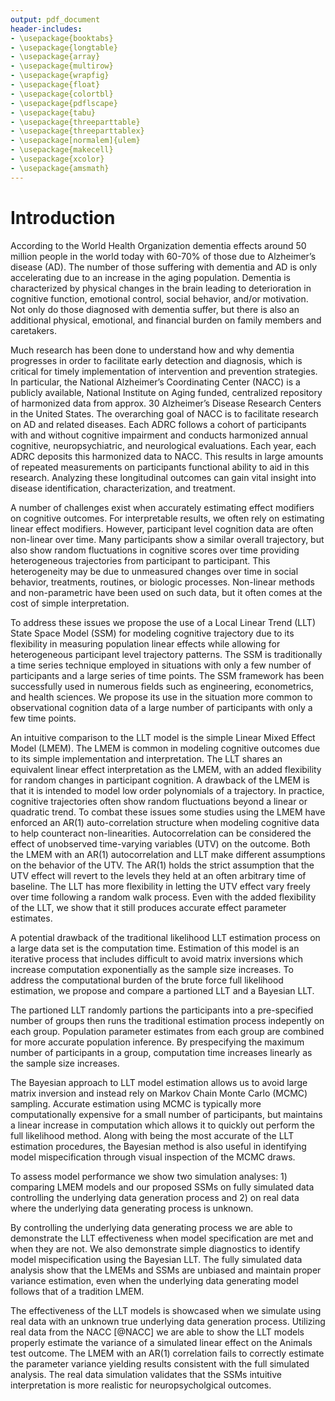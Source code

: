 ```yaml
---
output: pdf_document
header-includes:
- \usepackage{booktabs}
- \usepackage{longtable}
- \usepackage{array}
- \usepackage{multirow}
- \usepackage{wrapfig}
- \usepackage{float}
- \usepackage{colortbl}
- \usepackage{pdflscape}
- \usepackage{tabu}
- \usepackage{threeparttable}
- \usepackage{threeparttablex}
- \usepackage[normalem]{ulem}
- \usepackage{makecell}
- \usepackage{xcolor}
- \usepackage{amsmath}
---
```


# Introduction

According to the World Health Organization dementia effects around 50 million people in the world today with 60-70% of those due to Alzheimer's disease (AD). The number of those suffering with dementia and AD is only accelerating due to an increase in the aging population. Dementia is characterized by physical changes in the brain leading to deterioration in cognitive function, emotional control, social behavior, and/or motivation. Not only do those diagnosed with dementia suffer, but there is also an additional physical, emotional, and financial burden on family members and caretakers. 

Much research has been done to understand how and why dementia progresses in order to facilitate early detection and diagnosis, which is critical for timely implementation of intervention and prevention strategies. In particular, the National Alzheimer's Coordinating Center (NACC) is a publicly available, National Institute on Aging funded, centralized repository of harmonized data from approx. 30 Alzheimer’s Disease Research Centers in the United States. The overarching goal of NACC is to facilitate research on AD and related diseases. Each ADRC follows a cohort of participants with and without cognitive impairment and conducts harmonized annual cognitive, neuropsychiatric, and neurological evaluations. Each year, each ADRC deposits this harmonized data to NACC. This results in large amounts of repeated measurements on participants functional ability to aid in this research. Analyzing these longitudinal outcomes can gain vital insight into disease identification, characterization, and treatment. 

A number of challenges exist when accurately estimating effect modifiers on cognitive outcomes. For interpretable results, we often rely on estimating linear effect modifiers. However, participant level cognition data are often non-linear over time. Many participants show a similar overall trajectory, but also show random fluctuations in cognitive scores over time providing heterogeneous trajectories from participant to participant. This heterogeneity may be due to unmeasured changes over time in social behavior, treatments, routines, or biologic processes. Non-linear methods and non-parametric have been used on such data, but it often comes at the cost of simple interpretation. 

To address these issues we propose the use of a Local Linear Trend (LLT) State Space Model (SSM) for modeling cognitive trajectory due to its flexibility in measuring population linear effects while allowing for heterogeneous participant level trajectory patterns. The SSM is traditionally a time series technique employed in situations with only a few number of participants and a large series of time points. The SSM framework has been successfully used in numerous fields such as engineering, econometrics, and health sciences. We propose its use in the situation more common to observational cognition data of a large number of participants with only a few time points.

An intuitive comparison to the LLT model is the simple Linear Mixed Effect Model (LMEM). The LMEM is common in modeling cognitive outcomes due to its simple implementation and interpretation. The LLT shares an equivalent linear effect interpretation as the LMEM, with an added flexibility for random changes in participant cognition. A drawback of the LMEM is that it is intended to model low order polynomials of a trajectory. In practice, cognitive trajectories often show random fluctuations beyond a linear or quadratic trend. To combat these issues some studies using the LMEM have enforced an AR(1) auto-correlation structure when modeling cognitive data to help counteract non-linearities. Autocorrelation can be considered the effect of unobserved time-varying variables (UTV) on the outcome. Both the LMEM with an AR(1) autocorrelation and LLT make different assumptions on the behavior of the UTV. The AR(1) holds the strict assumption that the UTV effect will revert to the levels they held at an often arbitrary time of baseline. The LLT has more flexibility in letting the UTV effect vary freely over time following a random walk process. Even with the added flexibility of the LLT, we show that it still produces accurate effect parameter estimates.

A potential drawback of the traditional likelihood LLT estimation process on a large data set is the computation time. Estimation of this model is an iterative process that includes difficult to avoid matrix inversions which increase computation exponentially as the sample size increases. To address the computational burden of the brute force full likelihood estimation, we propose and compare a partioned LLT and a Bayesian LLT. 

The partioned LLT randomly partions the participants into a pre-specified number of groups then runs the traditional estimation process indepently on each group. Population parameter estimates from each group are combined for more accurate population inference. By prespecifying the maximum number of participants in a group, computation time increases linearly as the sample size increases.

The Bayesian approach to LLT model estimation allows us to avoid large matrix inversion and instead rely on Markov Chain Monte Carlo (MCMC) sampling. Accurate estimation using MCMC is typically more computationally expensive for a small number of participants, but maintains a linear increase in computation which allows it to quickly out perform the full likelihood method. Along with being the most accurate of the LLT estimation procedures, the Bayesian method is also useful in identifying model mispecification through visual inspection of the MCMC draws.

To assess model performance we show two simulation analyses: 1) comparing LMEM models and our proposed SSMs on fully simulated data controlling the underlying data generation process and 2) on real data where the underlying data generating process is unknown. 

By controlling the underlying data generating process we are able to demonstrate the LLT effectiveness when model specification are met and when they are not. We also demonstrate simple diagnostics to identify model mispecification using the Bayesian LLT.  The fully simulated data analysis show that the LMEMs and SSMs are unbiased and maintain proper variance estimation, even when the underlying data generating model follows that of a tradition LMEM. 

The effectiveness of the LLT models is showcased when we simulate using real data with an unknown true underlying data generation process. Utilizing real data from the NACC [@NACC] we are able to show the LLT models properly estimate the variance of a simulated linear effect on the Animals test outcome. The LMEM with an AR(1) correlation fails to correctly estimate the parameter variance yielding results consistent with the full simulated analysis. The real data simulation validates that the SSMs intuitive interpretation is more realistic for neuropsycholgical outcomes.



